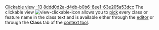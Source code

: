 [[Property:title|Clickable view]]
[[Property:weight|-13]]
[[Property:uuid|8ddd0d2a-d4db-b0b6-8ee1-63e205a53dcc]]
The clickable view  [[Image:view-clickable-icon]] allows you to [[Pick-and-drop mechanism|pick]] every class or feature name in the class text and is available either through the [[EiffelStudio Editor|editor]] or through the '''Class''' tab of the [[EiffelStudio window overview|context tool]]. 

{{note|This view is not available to .NET classes which are imported through by means of an assembly. This is because the assembly '''.exe''' or '''.dll''' exposes only the interface methods and therefore is no implementation to display. Such classes may be viewed, in a clickable format using the Contract View or Interface View. }}




